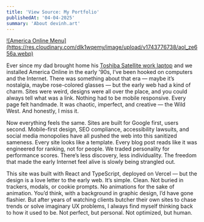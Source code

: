 ```yaml
---
title: 'View Source: My Portfolio'
publishedAt: '04-04-2025'
summary: 'About devinh.art'
---
```


<a href="https://res.cloudinary.com/dlk1wqemy/image/upload/v1743776738/aol_ze656a.webp">
![America Online Menu](https://res.cloudinary.com/dlk1wqemy/image/upload/v1743776738/aol_ze656a.webp)
</a>

Ever since my dad brought home his [Toshiba Satellite work laptop](https://res.cloudinary.com/dlk1wqemy/image/upload/v1743776738/toshiba-laptop_wb7an3.webp) and we installed America Online in the early '90s, I’ve been hooked on computers and the Internet. There was something about that era — maybe it’s nostalgia, maybe rose-colored glasses — but the early web had a kind of charm. Sites were weird, designs were all over the place, and you could always tell what was a link. Nothing had to be mobile responsive. Every page felt handmade. It was chaotic, imperfect, and creative — the Wild West. And honestly, I miss it.

Now everything feels the same. Sites are built for Google first, users second. Mobile-first design, SEO compliance, accessibility lawsuits, and social media monopolies have all pushed the web into this sanitized sameness. Every site looks like a template. Every blog post reads like it was engineered for ranking, not for people. We traded personality for performance scores. There’s less discovery, less individuality. The freedom that made the early Internet feel alive is slowly being strangled out.

This site was built with React and TypeScript, deployed on Vercel — but the design is a love letter to the early web. It’s simple. Clean. Not buried in trackers, modals, or cookie prompts. No animations for the sake of animation. You’d think, with a background in graphic design, I’d have gone flashier. But after years of watching clients butcher their own sites to chase trends or solve imaginary UX problems, I always find myself thinking back to how it used to be. Not perfect, but personal. Not optimized, but human.
